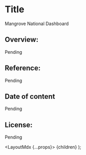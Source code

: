 
# Title

Mangrove National Dashboard

## Overview:

Pending

## Reference:

Pending

## Date of content

Pending

## License:

Pending
  

  <LayoutMdx {...props}>
    {children}
  </LayoutMdx>
);